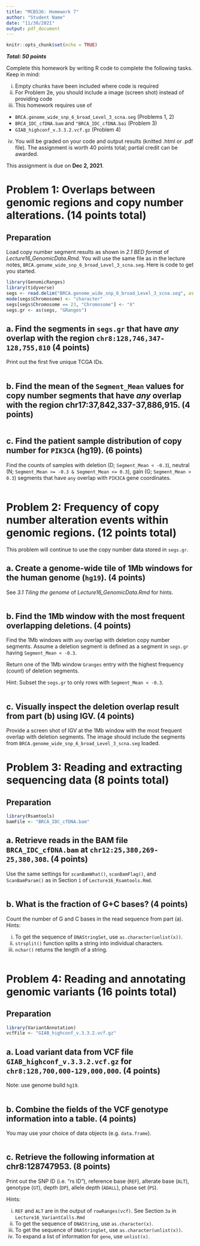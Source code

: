 ```yaml
---
title: "MCB536: Homework 7"
author: "Student Name"
date: "11/30/2021"
output: pdf_document
---
```


```r
knitr::opts_chunk$set(echo = TRUE)
```
***Total: 50 points***

Complete this homework by writing R code to complete the following tasks. Keep in mind:

i. Empty chunks have been included where code is required
ii. For Problem 2e, you should include a image (screen shot) instead of providing code
iii. This homework requires use of 

  - `BRCA.genome_wide_snp_6_broad_Level_3_scna.seg` (Problems 1, 2)
  - `BRCA_IDC_cfDNA.bam` and `"BRCA_IDC_cfDNA.bai` (Problem 3)
  - `GIAB_highconf_v.3.3.2.vcf.gz` (Problem 4)
  
iv. You will be graded on your code and output results (knitted .html or .pdf file). The assignment is worth 40 points total; partial credit can be awarded.

This assignment is due on **Dec 2, 2021**. 

# Problem 1: Overlaps between genomic regions and copy number alterations. (14 points total)

## Preparation
Load copy number segment results as shown in *2.1 BED format* of *Lecture16_GenomicData.Rmd*. You will use the same file as in the lecture notes, `BRCA.genome_wide_snp_6_broad_Level_3_scna.seg`. Here is code to get you started.
```r
library(GenomicRanges)
library(tidyverse)
segs <- read.delim("BRCA.genome_wide_snp_6_broad_Level_3_scna.seg", as.is = TRUE)
mode(segs$Chromosome) <- "character" 
segs[segs$Chromosome == 23, "Chromosome"] <- "X"
segs.gr <- as(segs, "GRanges")
```

## a. Find the segments in `segs.gr` that have *any* overlap with the region `chr8:128,746,347-128,755,810` (4 points)
Print out the first five unique TCGA IDs.
```r

```

## b. Find the mean of the `Segment_Mean` values for copy number segments that have *any* overlap with the region chr17:37,842,337-37,886,915. (4 points)
```r

```

## c. Find the patient sample distribution of copy number for `PIK3CA` (hg19). (6 points)
Find the counts of samples with deletion (D; `Segment_Mean < -0.3`), neutral (N; `Segment_Mean >= -0.3 & Segment_Mean <= 0.3`), gain (G; `Segment_Mean > 0.3`) segments that have `any` overlap with `PIK3CA` gene coordinates.  
```r

```

# Problem 2: Frequency of copy number alteration events within genomic regions. (12 points total) 

This problem will continue to use the copy number data stored in `segs.gr`.

## a. Create a genome-wide tile of 1Mb windows for the human genome (`hg19`). (4 points)
See *3.1 Tiling the genome* of *Lecture16_GenomicData.Rmd* for hints.
```r

```

## b. Find the 1Mb window with the most frequent overlapping deletions. (4 points)
Find the 1Mb windows with `any` overlap with deletion copy number segments. Assume a deletion segment is defined as a segment in `segs.gr` having `Segment_Mean < -0.3`. 

Return one of the 1Mb window `Granges` entry with the highest frequency (count) of deletion segments.

Hint: Subset the `segs.gr` to only rows with `Segment_Mean < -0.3`.
```r

```

## c. Visually inspect the deletion overlap result from part (b) using IGV. (4 points)
Provide a screen shot of IGV at the 1Mb window with the most frequent overlap with deletion segments. The image should include the segments from `BRCA.genome_wide_snp_6_broad_Level_3_scna.seg` loaded. 

# Problem 3: Reading and extracting sequencing data (8 points total)

## Preparation
```r
library(Rsamtools)
bamFile <- "BRCA_IDC_cfDNA.bam"
```

## a. Retrieve reads in the BAM file `BRCA_IDC_cfDNA.bam` at `chr12:25,380,269-25,380,308`. (4 points)
Use the same settings for `scanBamWhat()`, `scanBamFlag()`, and `ScanBamParam()` as in Section `1` of `Lecture16_Rsamtools.Rmd`.
```r

```

## b. What is the fraction of G+C bases? (4 points)
Count the number of G and C bases in the read sequence from part (a).
Hints: 

i. To get the sequence of `DNAStringSet`, use `as.character(unlist(x))`.  
ii. `strsplit()` function splits a string into individual characters.
iii. `nchar()` returns the length of a string.
```r

```

# Problem 4: Reading and annotating genomic variants (16 points total)

## Preparation
```r
library(VariantAnnotation)
vcfFile <- "GIAB_highconf_v.3.3.2.vcf.gz"
```

## a. Load variant data from VCF file `GIAB_highconf_v.3.3.2.vcf.gz` for `chr8:128,700,000-129,000,000`. (4 points)
Note: use genome build `hg19`.
```r

```

## b. Combine the fields of the VCF genotype information into a table. (4 points)
You may use your choice of data objects (e.g. `data.frame`).
```r

```

## c. Retrieve the following information at chr8:128747953. (8 points)
Print out the SNP ID (i.e. "rs ID"), reference base (`REF`), alterate base (`ALT`), genotype (`GT`), depth (`DP`), allele depth (`ADALL`), phase set (`PS`).

Hints: 

  i. `REF` and `ALT` are in the output of `rowRanges(vcf)`. See Section `3a` in `Lecture16_VariantCalls.Rmd` 
  ii. To get the sequence of `DNAString`, use `as.character(x)`.  
  ii. To get the sequence of `DNAStringSet`, use `as.character(unlist(x))`. 
  iii. To expand a list of information for `geno`, use `unlist(x)`.  

  
```r

```

